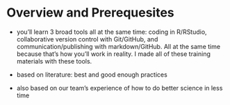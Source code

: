 # Overview and Prerequesites {#overview}

- you'll learn 3 broad tools all at the same time: coding in R/RStudio, collaborative version control with Git/GitHub, and communication/publishing with markdown/GitHub. All at the same time because that's how you'll work in reality. I made all of these training materials with these tools.

- based on literature: best and good enough practices
- also based on our team's experience of how to do better science in less time

